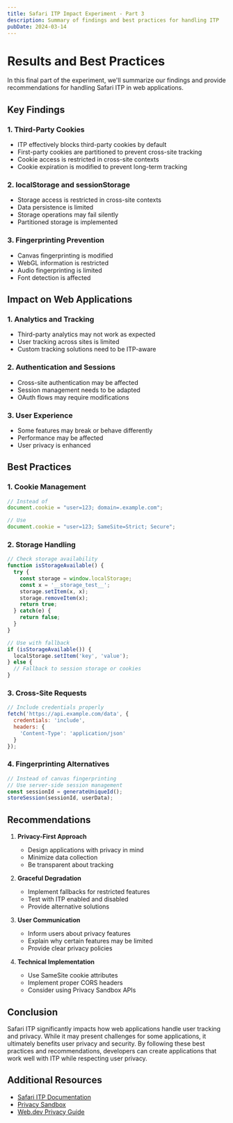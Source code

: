 ```yaml
---
title: Safari ITP Impact Experiment - Part 3
description: Summary of findings and best practices for handling ITP
pubDate: 2024-03-14
---
```


# Results and Best Practices

In this final part of the experiment, we'll summarize our findings and provide recommendations for handling Safari ITP in web applications.

## Key Findings

### 1. Third-Party Cookies

- ITP effectively blocks third-party cookies by default
- First-party cookies are partitioned to prevent cross-site tracking
- Cookie access is restricted in cross-site contexts
- Cookie expiration is modified to prevent long-term tracking

### 2. localStorage and sessionStorage

- Storage access is restricted in cross-site contexts
- Data persistence is limited
- Storage operations may fail silently
- Partitioned storage is implemented

### 3. Fingerprinting Prevention

- Canvas fingerprinting is modified
- WebGL information is restricted
- Audio fingerprinting is limited
- Font detection is affected

## Impact on Web Applications

### 1. Analytics and Tracking

- Third-party analytics may not work as expected
- User tracking across sites is limited
- Custom tracking solutions need to be ITP-aware

### 2. Authentication and Sessions

- Cross-site authentication may be affected
- Session management needs to be adapted
- OAuth flows may require modifications

### 3. User Experience

- Some features may break or behave differently
- Performance may be affected
- User privacy is enhanced

## Best Practices

### 1. Cookie Management

```javascript
// Instead of
document.cookie = "user=123; domain=.example.com";

// Use
document.cookie = "user=123; SameSite=Strict; Secure";
```

### 2. Storage Handling

```javascript
// Check storage availability
function isStorageAvailable() {
  try {
    const storage = window.localStorage;
    const x = '__storage_test__';
    storage.setItem(x, x);
    storage.removeItem(x);
    return true;
  } catch(e) {
    return false;
  }
}

// Use with fallback
if (isStorageAvailable()) {
  localStorage.setItem('key', 'value');
} else {
  // Fallback to session storage or cookies
}
```

### 3. Cross-Site Requests

```javascript
// Include credentials properly
fetch('https://api.example.com/data', {
  credentials: 'include',
  headers: {
    'Content-Type': 'application/json'
  }
});
```

### 4. Fingerprinting Alternatives

```javascript
// Instead of canvas fingerprinting
// Use server-side session management
const sessionId = generateUniqueId();
storeSession(sessionId, userData);
```

## Recommendations

1. **Privacy-First Approach**
   - Design applications with privacy in mind
   - Minimize data collection
   - Be transparent about tracking

2. **Graceful Degradation**
   - Implement fallbacks for restricted features
   - Test with ITP enabled and disabled
   - Provide alternative solutions

3. **User Communication**
   - Inform users about privacy features
   - Explain why certain features may be limited
   - Provide clear privacy policies

4. **Technical Implementation**
   - Use SameSite cookie attributes
   - Implement proper CORS headers
   - Consider using Privacy Sandbox APIs

## Conclusion

Safari ITP significantly impacts how web applications handle user tracking and privacy. While it may present challenges for some applications, it ultimately benefits user privacy and security. By following these best practices and recommendations, developers can create applications that work well with ITP while respecting user privacy.

## Additional Resources

- [Safari ITP Documentation](https://webkit.org/blog/10218/full-third-party-cookie-blocking-and-more/)
- [Privacy Sandbox](https://privacysandbox.com/)
- [Web.dev Privacy Guide](https://web.dev/privacy-sandbox/) 